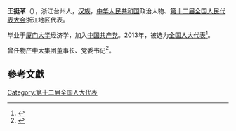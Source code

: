 '''王挺革'''（{{bd|1961年||}}），浙江台州人，[[汉族|汉族]]，[[中华人民共和国|中华人民共和国]]政治人物、[[第十二届全国人民代表大会|第十二届全国人民代表大会]]浙江地区代表。

毕业于[[厦门大学|厦门大学]]经济学，加入[[中国共产党|中国共产党]]。2013年，被选为[[全国人大代表|全国人大代表]]<ref>{{cite news|title=全国人大代表信息-王挺革|url= http://210.82.31.1:8084/delegate/viewDelegate.action?dbid=120829|accessdate=2013-03-28|newspaper=全国人大网}}</ref>。

曾任[[物产中大集团|物产中大集团]]董事长、党委书记<ref>{{Cite web |url=http://www.wuchanzhongda.cn/about.html |title=存档副本 |accessdate=2018-10-17 |archive-date=2018-10-16 |archive-url=https://web.archive.org/web/20181016125900/http://www.wuchanzhongda.cn/about.html |dead-url=no }}</ref>。

==參考文獻==
{{reflist}}
{{中国政治人物小作品}}

[[Category:第十二届全国人大代表|Category:第十二届全国人大代表]]